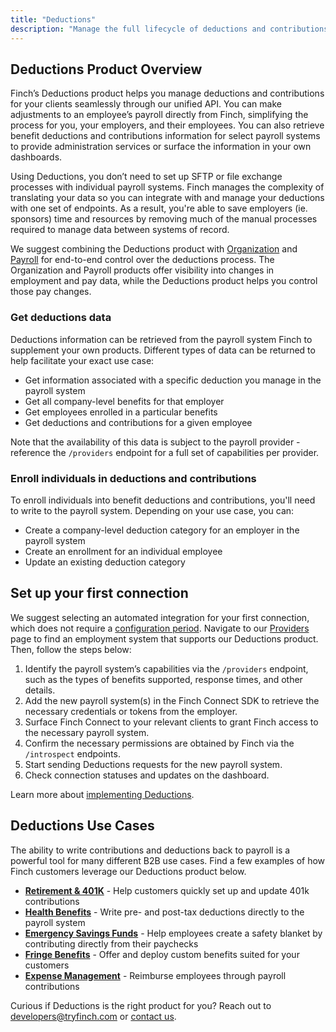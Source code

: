 ```yaml
---
title: "Deductions"
description: "Manage the full lifecycle of deductions and contributions for employers"
---
```


## Deductions Product Overview

Finch’s Deductions product helps you manage deductions and contributions for your clients seamlessly through our unified API. You can make adjustments to an employee’s payroll directly from Finch, simplifying the process for you, your employers, and their employees. You can also retrieve benefit deductions and contributions information for select payroll systems to provide administration services or surface the information in your own dashboards.

Using Deductions, you don’t need to set up SFTP or file exchange processes with individual payroll systems. Finch manages the complexity of translating your data so you can integrate with and manage your deductions with one set of endpoints. As a result, you're able to save employers (ie. sponsors) time and resources by removing much of the manual processes required to manage data between systems of record.

We suggest combining the Deductions product with [Organization](/docs/Products/Organization/Overview) and [Payroll](/docs/Products/Pay/Overview) for end-to-end control over the deductions process. The Organization and Payroll products offer visibility into changes in employment and pay data, while the Deductions product helps you control those pay changes.

### Get deductions data

Deductions information can be retrieved from the payroll system Finch to supplement your own products. Different types of data can be returned to help facilitate your exact use case:

- Get information associated with a specific deduction you manage in the payroll system
- Get all company-level benefits for that employer
- Get employees enrolled in a particular benefits
- Get deductions and contributions for a given employee

Note that the availability of this data is subject to the payroll provider - reference the `/providers` endpoint for a full set of capabilities per provider.

### Enroll individuals in deductions and contributions

To enroll individuals into benefit deductions and contributions, you'll need to write to the payroll system. Depending on your use case, you can:

- Create a company-level deduction category for an employer in the payroll system
- Create an enrollment for an individual employee
- Update an existing deduction category

## Set up your first connection

We suggest selecting an automated integration for your first connection, which does not require a [configuration period](docs/Integrations/Integration-Types#configuration-periods). Navigate to our [Providers](docs/Integrations/Providers) page to find an employment system that supports our Deductions product. Then, follow the steps below:

1. Identify the payroll system’s capabilities via the `/providers` endpoint, such as the types of benefits supported, response times, and other details.
2. Add the new payroll system(s) in the Finch Connect SDK to retrieve the necessary credentials or tokens from the employer.
3. Surface Finch Connect to your relevant clients to grant Finch access to the necessary payroll system.
4. Confirm the necessary permissions are obtained by Finch via the `/introspect` endpoints.
5. Start sending Deductions requests for the new payroll system.
6. Check connection statuses and updates on the dashboard.

Learn more about [implementing Deductions](docs/Implementation-Guide/Communicate/Write-Data).

## Deductions Use Cases
The ability to write contributions and deductions back to payroll is a powerful tool for many different B2B use cases. Find a few examples of how Finch customers leverage our Deductions product below.

* [**Retirement & 401K**](https://www.tryfinch.com/solutions/employee-benefits#use-cases) - Help customers quickly set up and update 401k contributions
* [**Health Benefits**](https://www.tryfinch.com/solutions/employee-benefits#use-cases) - Write pre- and post-tax deductions directly to the payroll system
* [**Emergency Savings Funds**](https://www.tryfinch.com/solutions/employee-benefits#use-cases) - Help employees create a safety blanket by contributing directly from their paychecks
* [**Fringe Benefits**](https://www.tryfinch.com/solutions/employee-benefits#use-cases) - Offer and deploy custom benefits suited for your customers
* [**Expense Management**](https://www.tryfinch.com/solutions/employee-benefits#use-cases) - Reimburse employees through payroll contributions

Curious if Deductions is the right product for you? Reach out to developers@tryfinch.com or [contact us](https://www.tryfinch.com/sales). 
